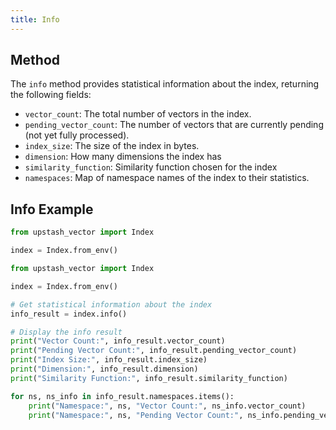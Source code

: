```yaml
---
title: Info
---
```


## Method

The `info` method provides statistical information about the index, returning the following fields:

- `vector_count`: The total number of vectors in the index.
- `pending_vector_count`: The number of vectors that are currently pending (not yet fully processed).
- `index_size`: The size of the index in bytes.
- `dimension`: How many dimensions the index has 
- `similarity_function`: Similarity function chosen for the index
- `namespaces`: Map of namespace names of the index to their statistics.

## Info Example

```python
from upstash_vector import Index

index = Index.from_env()

from upstash_vector import Index

index = Index.from_env()

# Get statistical information about the index
info_result = index.info()

# Display the info result
print("Vector Count:", info_result.vector_count)
print("Pending Vector Count:", info_result.pending_vector_count)
print("Index Size:", info_result.index_size)
print("Dimension:", info_result.dimension)
print("Similarity Function:", info_result.similarity_function)

for ns, ns_info in info_result.namespaces.items():
    print("Namespace:", ns, "Vector Count:", ns_info.vector_count)
    print("Namespace:", ns, "Pending Vector Count:", ns_info.pending_vector_count)
```